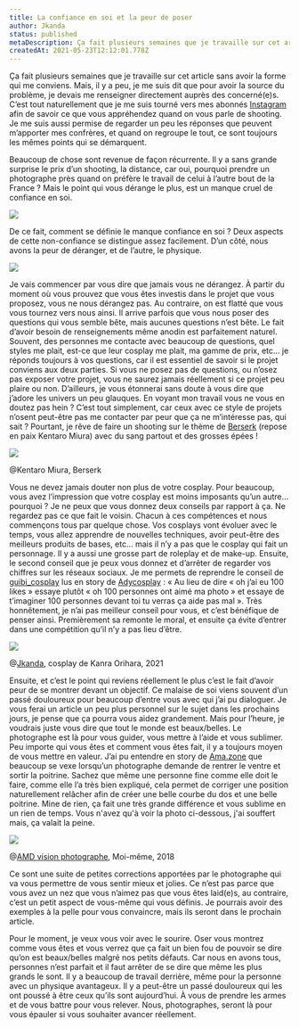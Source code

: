 ---
title: La confiance en soi et la peur de poser
author: Jkanda
status: published
metaDescription: Ça fait plusieurs semaines que je travaille sur cet article sans avoir la forme qui me conviens. Mais, il y a peu, je me suis dit que pour avoir la source du problème, je devais me renseigner directement auprès des concerné(e)s.
createdAt: 2021-05-23T12:12:01.778Z
---

Ça fait plusieurs semaines que je travaille sur cet article sans avoir la forme qui me conviens. Mais, il y a peu, je me suis dit que pour avoir la source du problème, je devais me renseigner directement auprès des concerné(e)s. C’est tout naturellement que je me suis tourné vers mes abonnés [Instagram](https://www.instagram.com/jkanda.photographe/) afin de savoir ce que vous appréhendez quand on vous parle de shooting. Je me suis aussi permise de regarder un peu les réponses que peuvent m’apporter mes confrères, et quand on regroupe le tout, ce sont toujours les mêmes points qui se démarquent. 



Beaucoup de chose sont revenue de façon récurrente. Il y a sans grande surprise le prix d’un shooting, la distance, car oui, pourquoi prendre un photographe près quand on préfère le travail de celui à l’autre bout de la France ? Mais le point qui vous dérange le plus, est un manque cruel de confiance en soi. 



![](https://s3.fr-par.scw.cloud/assets.blog.jkanda/adobestock_284597294_confiance_en_soi.jpeg)



De ce fait, comment se définie le manque confiance en soi ? Deux aspects de cette non-confiance se distingue assez facilement. D’un côté, nous avons la peur de déranger, et de l’autre, le physique.



![](https://s3.fr-par.scw.cloud/assets.blog.jkanda/impossible-1024x679.jpg)



Je vais commencer par vous dire que jamais vous ne dérangez. À partir du moment où vous prouvez que vous êtes investis dans le projet que vous proposez, vous ne nous dérangez pas. Au contraire, on est flatté que vous vous tournez vers nous ainsi. Il arrive parfois que vous nous poser des questions qui vous semble bête, mais aucunes questions n’est bête. Le fait d’avoir besoin de renseignements même anodin est parfaitement naturel. Souvent, des personnes me contacte avec beaucoup de questions, quel styles me plait, est-ce que leur cosplay me plait, ma gamme de prix, etc… je réponds toujours à vos questions, car il est essentiel de savoir si le projet conviens aux deux parties. Si vous ne posez pas de questions, ou n’osez pas exposer votre projet, vous ne saurez jamais réellement si ce projet peu plaire ou non. D’ailleurs, je vous étonnerai sans doute à vous dire que j’adore les univers un peu glauques. En voyant mon travail vous ne vous en doutez pas hein ? C’est tout simplement, car ceux avec ce style de projets n’osent peut-être pas me contacter par peur que ça ne m’intéresse pas, qui sait ? Pourtant, je rêve de faire un shooting sur le thème de [Berserk](https://berserk.fandom.com/fr/wiki/Wiki_Berserk) (repose en paix Kentaro Miura) avec du sang partout et des grosses épées !



![](https://s3.fr-par.scw.cloud/assets.blog.jkanda/61p6t51i0ql.acsl1001.png)

@Kentaro Miura, Berserk



Vous ne devez jamais douter non plus de votre cosplay. Pour beaucoup, vous avez l’impression que votre cosplay est moins imposants qu’un autre… pourquoi ? Je ne peux que vous donnez deux conseils par rapport à ça. Ne regardez pas ce que fait le voisin. Chacun à ces compétences et nous commençons tous par quelque chose. Vos cosplays vont évoluer avec le temps, vous allez apprendre de nouvelles techniques, avoir peut-être des meilleurs produits de bases, etc… mais il n’y a pas que le cosplay qui fait un personnage. Il y a aussi une grosse part de roleplay et de make-up. Ensuite, le second conseil que je peux vous donnez et d’arrêter de regarder vos chiffres sur les réseaux sociaux. Je me permets de reprendre le conseil de [guibi_cosplay](https://www.instagram.com/guibi_cosplay/) lus en story de [Adycosplay](https://www.instagram.com/adycosplay/) : « Au lieu de dire « oh j’ai eu 100 likes » essaye plutôt « oh 100 personnes ont aimé ma photo » et essaye de t’imaginer 100 personnes devant toi tu verras ça aide pas mal ». Très honnêtement, je n’ai pas meilleur conseil pour vous, et c’est bénéfique de penser ainsi. Premièrement sa remonte le moral, et ensuite ça évite d’entrer dans une compétition qu’il n’y a pas lieu d’être. 



![](https://s3.fr-par.scw.cloud/assets.blog.jkanda/JKanda_JKA_2619.jpg)

@[Jkanda](https://www.instagram.com/jkanda_kanra/), cosplay de Kanra Orihara, 2021



Ensuite, et c’est le point qui reviens réellement le plus c’est le fait d’avoir peur de se montrer devant un objectif. Ce malaise de soi viens souvent d’un passé douloureux pour beaucoup d’entre vous avec qui j’ai pu dialoguer. Je vous ferai un article un peu plus personnel sur le sujet dans les prochains jours, je pense que ça pourra vous aidez grandement. Mais pour l’heure, je voudrais juste vous dire que tout le monde est beaux/belles. Le photographe est là pour vous guider, vous mettre à l’aide et vous sublimer. Peu importe qui vous êtes et comment vous êtes fait, il y a toujours moyen de vous mettre en valeur. J’ai pu entendre en story de [Ama.zone](https://www.instagram.com/amas.zone/) que beaucoup se vexe lorsqu’un photographe demande de rentrer le ventre et sortir la poitrine. Sachez que même une personne fine comme elle doit le faire, comme elle l’a très bien expliqué, cela permet de corriger une position naturellement relâcher afin de créer une belle courbe du dos et une belle poitrine. Mine de rien, ça fait une très grande différence et vous sublime en un rien de temps.  Vous n'avez qu'à voir la photo ci-dessous, j'ai souffert mais, ça valait la peine.



![](https://s3.fr-par.scw.cloud/assets.blog.jkanda/38916155_214955452533986_8882896471628709888_n.jpg)

@[AMD vision photographe](https://www.instagram.com/amdvision26/), Moi-même, 2018



Ce sont une suite de petites corrections apportées par le photographe qui va vous permettre de vous sentir mieux et jolies. Ce n’est pas parce que vous avez un nez que vous n’aimez pas que vous êtes laid(e)s, au contraire, c’est un petit aspect de vous-même qui vous définis. Je pourrais avoir des exemples à la pelle pour vous convaincre, mais ils seront dans le prochain article. 



Pour le moment, je veux vous voir avec le sourire. Oser vous montrez comme vous êtes et vous verrez que ça fait un bien fou de pouvoir se dire qu’on est beaux/belles malgré nos petits défauts. Car nous en avons tous, personnes n’est parfait et il faut arrêter de se dire que même les plus grands le sont. Il y a beaucoup de travail derrière, même pour la personne avec un physique avantageux. Il y a peut-être un passé douloureux qui les ont poussé à être ceux qu’ils sont aujourd’hui. À vous de prendre les armes et de vous battre pour vous relever. Nous, photographes, seront là pour vous épauler si vous souhaiter avancer réellement.


